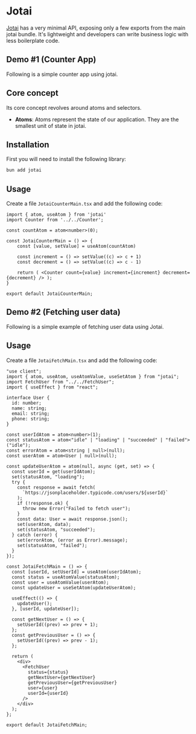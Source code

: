 

# Jotai
[Jotai](https://jotai.org/) has a very minimal API, exposing only a few exports from the main jotai bundle. It's lightweight and developers can write business logic with less boilerplate code.
<div className="mt-4">
  <BadgeLink href="https://jotai.org/" label="Docs" />
</div>

## Demo \#1 (Counter App)
Following is a simple counter app using jotai.
<JotaiCounterMain />

## Core concept
Its core concept revolves around atoms and selectors.
* **Atoms**: Atoms represent the state of our application. They are the smallest unit of state in jotai.

## Installation
First you will need to install the following library:

```sh
bun add jotai
```

## Usage
Create a file `JotaiCounterMain.tsx` and add the following code:

```tsx showLineNumbers title="JotaiCounterMain.tsx"
import { atom, useAtom } from 'jotai'
import Counter from '../../Counter';

const countAtom = atom<number>(0);

const JotaiCounterMain = () => {
    const [value, setValue] = useAtom(countAtom)
    
    const increment = () => setValue((c) => c + 1)
    const decrement = () => setValue((c) => c - 1)

    return ( <Counter count={value} increment={increment} decrement={decrement} /> );
}
 
export default JotaiCounterMain;
```


## Demo \#2 (Fetching user data)
Following is a simple example of fetching user data using Jotai.
<JotaiFetchMain />


## Usage
Create a file `JotaiFetchMain.tsx` and add the following code:

```tsx showLineNumbers title="JotaiFetchMain.tsx"
"use client";
import { atom, useAtom, useAtomValue, useSetAtom } from "jotai";
import FetchUser from "../../FetchUser";
import { useEffect } from "react";

interface User {
  id: number;
  name: string;
  email: string;
  phone: string;
}

const userIdAtom = atom<number>(1);
const statusAtom = atom<"idle" | "loading" | "succeeded" | "failed">("idle");
const errorAtom = atom<string | null>(null);
const userAtom = atom<User | null>(null);

const updateUserAtom = atom(null, async (get, set) => {
  const userId = get(userIdAtom);
  set(statusAtom, "loading");
  try {
    const response = await fetch(
      `https://jsonplaceholder.typicode.com/users/${userId}`
    );
    if (!response.ok) {
      throw new Error("Failed to fetch user");
    }
    const data: User = await response.json();
    set(userAtom, data);
    set(statusAtom, "succeeded");
  } catch (error) {
    set(errorAtom, (error as Error).message);
    set(statusAtom, "failed");
  }
});

const JotaiFetchMain = () => {
  const [userId, setUserId] = useAtom(userIdAtom);
  const status = useAtomValue(statusAtom);
  const user = useAtomValue(userAtom);
  const updateUser = useSetAtom(updateUserAtom);

  useEffect(() => {
    updateUser();
  }, [userId, updateUser]);

  const getNextUser = () => {
    setUserId((prev) => prev + 1);
  };
  const getPreviousUser = () => {
    setUserId((prev) => prev - 1);
  };

  return (
    <div>
      <FetchUser
        status={status}
        getNextUser={getNextUser}
        getPreviousUser={getPreviousUser}
        user={user}
        userId={userId}
      />
    </div>
  );
};

export default JotaiFetchMain;
```
